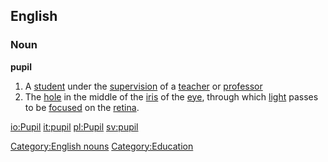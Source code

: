 ==English==
[[Category:English nouns]]
[[Category:Education]]
{{wikipedia}}
===Noun===
'''pupil'''
#A [[student]] under the [[supervision]] of a [[teacher]] or [[professor]]
#The [[hole]] in the middle of the [[iris]] of the [[eye]], through which [[light]] passes to be [[focus]]ed on the [[retina]].

[[io:Pupil]]
[[it:pupil]]
[[pl:Pupil]]
[[sv:pupil]]